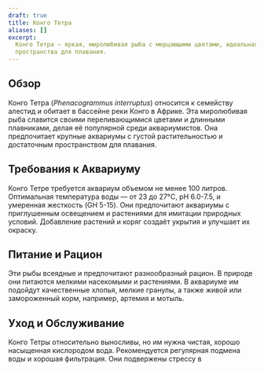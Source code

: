 ```yaml
---
draft: true
title: Конго Тетра
aliases: []
excerpt:
  Конго Тетра — яркая, миролюбивая рыба с мерцающими цветами, идеальная для аквариумов с растениями и обилием
  пространства для плавания.
---
```


## Обзор

Конго Тетра (_Phenacogrammus interruptus_) относится к семейству алестид и обитает в бассейне реки Конго в Африке. Эта
миролюбивая рыба славится своими переливающимися цветами и длинными плавниками, делая её популярной среди аквариумистов.
Она предпочитает крупные аквариумы с густой растительностью и достаточным пространством для плавания.

## Требования к Аквариуму

Конго Тетре требуется аквариум объемом не менее 100 литров. Оптимальная температура воды — от 23 до 27°C, pH 6.0-7.5, и
умеренная жесткость (GH 5-15). Они предпочитают аквариумы с приглушенным освещением и растениями для имитации природных
условий. Добавление растений и коряг создаёт укрытия и улучшает их окраску.

## Питание и Рацион

Эти рыбы всеядные и предпочитают разнообразный рацион. В природе они питаются мелкими насекомыми и растениями. В
аквариуме им подойдут качественные хлопья, мелкие гранулы, а также живой или замороженный корм, например, артемия и
мотыль.

## Уход и Обслуживание

Конго Тетры относительно выносливы, но им нужна чистая, хорошо насыщенная кислородом вода. Рекомендуется регулярная
подмена воды и хорошая фильтрация. Они подвержены стрессу в
